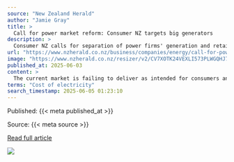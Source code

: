```yaml
---
source: "New Zealand Herald"
author: "Jamie Gray"
title: >
  Call for power market reform: Consumer NZ targets big generators
description: >
  Consumer NZ calls for separation of power firms' generation and retail roles.
url: "https://www.nzherald.co.nz/business/companies/energy/call-for-power-market-reform-consumer-nz-targets-big-generators/RN7AZM3PUNHJLOSUYLCZDJSEAM/"
image: "https://www.nzherald.co.nz/resizer/v2/CV7XOTK24VEXLI573PLWGQHJ7U.jpg?auth=4469a30b59a1ed1c7db36d4b81a367f4cbc2cfd806cc6db193342b1171fdb098&width=1200&height=675&quality=70&smart=true"
published_at: 2025-06-03
content: >
  The current market is failing to deliver as intended for consumers and the broader New Zealand economy, Consumer said.  It said the current situation was unsustainable and must be addressed with urge… [+7056 chars]
terms: "Cost of electricity"
search_timestamp: 2025-06-05 01:23:10
---
```



Published: {{< meta published_at >}}


Source: {{< meta source >}}


[Read full article]({{< meta url >}}){target='_blank'}



![](`r rmarkdown::metadata$image[1]`)
